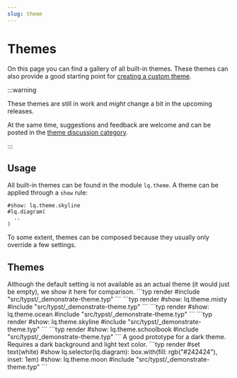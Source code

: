 ```yaml
---
slug: theme
---
```

# Themes

On this page you can find a gallery of all built-in themes. 
These themes can also provide a good starting point for [creating a custom theme](docs/tutorials/styling-and-themes#creating-a-custom-preset-or-theme). 


:::warning

These themes are still in work and _might_ change a bit in the upcoming releases. 

At the same time, suggestions and feedback are welcome and can be posted in the [theme discussion category](https://github.com/orgs/lilaq-project/discussions/categories/themes). 

:::

## Usage

All built-in themes can be found in the module `lq.theme`. A theme can be applied through a `show` rule:
```typ
#show: lq.theme.skyline
#lq.diagram(
  ..
)
```
To some extent, themes can be composed because they usually only override a few settings. 

## Themes 

<LilaqTheme>
Although the default setting is not available as an actual theme (it would just be empty), we show it here for comparison.  
```typ render
#include "src/typst/_demonstrate-theme.typ"
```
</LilaqTheme>


<LilaqTheme name="misty">
```typ render
#show: lq.theme.misty
#include "src/typst/_demonstrate-theme.typ"
```
</LilaqTheme>


<LilaqTheme name="ocean">
```typ render
#show: lq.theme.ocean
#include "src/typst/_demonstrate-theme.typ"
```
</LilaqTheme>


<LilaqTheme name="skyline">
```typ render
#show: lq.theme.skyline
#include "src/typst/_demonstrate-theme.typ"
```
</LilaqTheme>


<LilaqTheme name="schoolbook">
```typ render
#show: lq.theme.schoolbook
#include "src/typst/_demonstrate-theme.typ"
```
</LilaqTheme>


<LilaqTheme name="moon">
A good prototype for a dark theme. Requires a dark background and light text color. 
```typ render
#set text(white)
#show lq.selector(lq.diagram): box.with(fill: rgb("#242424"), inset: 1em)
#show: lq.theme.moon
#include "src/typst/_demonstrate-theme.typ"
```
</LilaqTheme>
